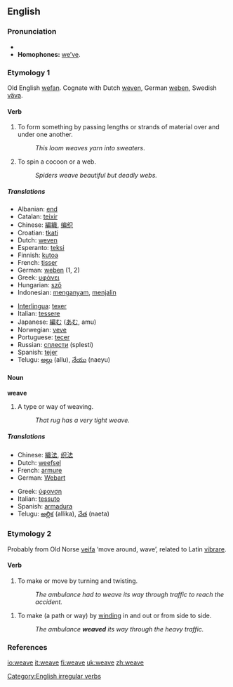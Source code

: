 ==English==

===Pronunciation===
*{{IPA|/wiːv/}}
*'''Homophones:''' [[we’ve]].

===Etymology 1===
Old English [[wefan]]. Cognate with Dutch [[weven]], German [[weben]], Swedish [[väva]].

====Verb====
{{en-verb|weaves|weaving|wove|woven}}

# To form something by passing lengths or strands of material over and under one another.
#: ''This loom weaves yarn into sweaters''.
# To spin a cocoon or a web.
#: ''Spiders weave beautiful but deadly webs.''

=====Translations=====
{{top}}
*Albanian: [[end]]
*Catalan: [[teixir]]
*Chinese: [[編織]], [[编织]]
*Croatian: [[tkati]]
*Dutch: [[weven]]
*Esperanto: [[teksi]]
*Finnish: [[kutoa]]
*French: [[tisser]]
*German: [[weben]] (1, 2)
*Greek: [[υφάνει]]
*Hungarian: [[sző]]
*Indonesian: [[anyam|menganyam]], [[jalin|menjalin]]
{{mid}}
*[[Interlingua]]: [[texer]]
*Italian: [[tessere]]
*Japanese: [[編む]] ([[あむ]], amu)
*Norwegian: [[veve]]
*Portuguese: [[tecer]]
*Russian: [[сплести]] (splesti)
*Spanish: [[tejer]]
*Telugu: [[అల్లు]] (allu), [[నేయు]] (naeyu)
{{bottom}}

====Noun====
'''weave'''

# ­A type or way of weaving.
#: ''That rug has a very tight weave.''

=====Translations=====
{{top}}
*Chinese: [[織法]], [[织法]]
*Dutch: [[weefsel]] {{n}}
*French: [[armure]] {{f}}
*German: [[Webart]] {{f}}
{{mid}}
*Greek: [[ύφανση]] {{f}}
*Italian: [[tessuto]] {{m}}
*Spanish: [[armadura]]
*Telugu: [[అల్లిక]] (allika), [[నేత]] (naeta)
{{bottom}}

===Etymology 2===
Probably from Old Norse [[veifa]] ‘move around, wave’, related to Latin [[vibrare]].

====Verb====
{{en-verb|weaves|weaving|wove|woven}}

# To make or move by turning and twisting.
#: ''The ambulance had to weave its way through traffic to reach the accident.''

{{en-verb|weaves|weaving|weaved|weaved}}

# To make (a path or way) by [[wind]]ing in and out or from side to side.
#: ''The ambulance '''weaved''' its way through the heavy traffic.''

===References===
{{R:Century 1911}}
{{R:Webster 1913}}

[[Category:English irregular verbs]]

[[io:weave]]
[[it:weave]]
[[fi:weave]]
[[uk:weave]]
[[zh:weave]]